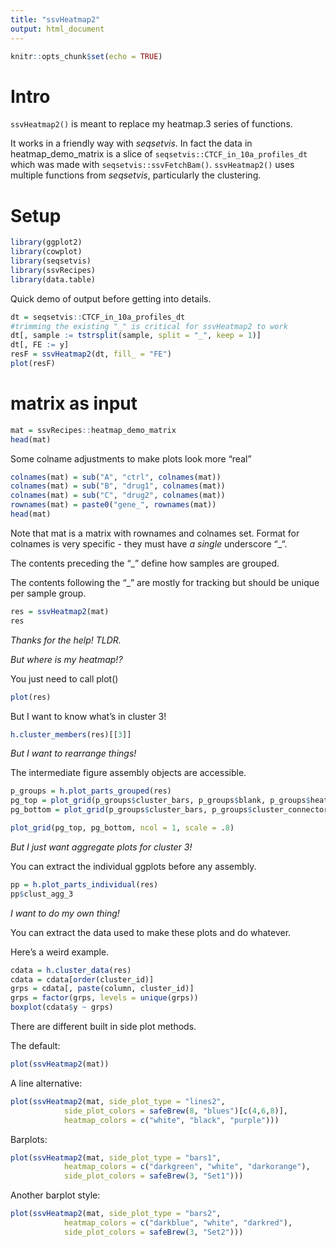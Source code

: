 ```yaml
---
title: "ssvHeatmap2"
output: html_document
---
```


```r
knitr::opts_chunk$set(echo = TRUE)
```

# Intro

`ssvHeatmap2()` is meant to replace my heatmap.3 series of functions.

It works in a friendly way with *seqsetvis*.  In fact the data in 
heatmap_demo_matrix is a slice of `seqsetvis::CTCF_in_10a_profiles_dt` which
was made with `seqsetvis::ssvFetchBam()`.  `ssvHeatmap2()` uses multiple
functions from *seqsetvis*, particularly the clustering.

# Setup

```r
library(ggplot2)
library(cowplot)
library(seqsetvis)
library(ssvRecipes)
library(data.table)
```

Quick demo of output before getting into details.

```r
dt = seqsetvis::CTCF_in_10a_profiles_dt
#trimming the existing "_" is critical for ssvHeatmap2 to work
dt[, sample := tstrsplit(sample, split = "_", keep = 1)]
dt[, FE := y]
resF = ssvHeatmap2(dt, fill_ = "FE")
plot(resF)
```

# matrix as input

```r
mat = ssvRecipes::heatmap_demo_matrix
head(mat)
```

Some colname adjustments to make plots look more "real"

```r
colnames(mat) = sub("A", "ctrl", colnames(mat))
colnames(mat) = sub("B", "drug1", colnames(mat))
colnames(mat) = sub("C", "drug2", colnames(mat))
rownames(mat) = paste0("gene_", rownames(mat))
head(mat)
```

Note that mat is a matrix with rownames and colnames set.
Format for colnames is very specific - they must have *a single* underscore "_".

The contents preceding the "_" define how samples are grouped.

The contents following the "_" are mostly for tracking but should be unique per 
sample group.

```r
res = ssvHeatmap2(mat)
res
```

*Thanks for the help! TLDR.*

*But where is my heatmap!?*

You just need to call plot()

```r
plot(res)
```

But I want to know what's in cluster 3!

```r
h.cluster_members(res)[[3]]
```

*But I want to rearrange things!*

The intermediate figure assembly objects are accessible.

```r
p_groups = h.plot_parts_grouped(res)
pg_top = plot_grid(p_groups$cluster_bars, p_groups$blank, p_groups$heatmap, rel_widths = c(.2, .1, 1), nrow = 1)
pg_bottom = plot_grid(p_groups$cluster_bars, p_groups$cluster_connector, p_groups$cluster_aggregation, rel_widths = c(.2, .1, 1), nrow = 1)

plot_grid(pg_top, pg_bottom, ncol = 1, scale = .8)
```

*But I just want aggregate plots for cluster 3!*

You can extract the individual ggplots before any assembly.

```r
pp = h.plot_parts_individual(res)
pp$clust_agg_3
```

*I want to do my own thing!*

You can extract the data used to make these plots and do whatever.

Here's a weird example.

```r
cdata = h.cluster_data(res)
cdata = cdata[order(cluster_id)]
grps = cdata[, paste(column, cluster_id)]
grps = factor(grps, levels = unique(grps))
boxplot(cdata$y ~ grps)
```

There are different built in side plot methods.

The default:

```r
plot(ssvHeatmap2(mat))
```

A line alternative:

```r
plot(ssvHeatmap2(mat, side_plot_type = "lines2",
            side_plot_colors = safeBrew(8, "blues")[c(4,6,8)],
            heatmap_colors = c("white", "black", "purple")))
```

Barplots:

```r
plot(ssvHeatmap2(mat, side_plot_type = "bars1",
            heatmap_colors = c("darkgreen", "white", "darkorange"),
            side_plot_colors = safeBrew(3, "Set1")))
```

Another barplot style:

```r
plot(ssvHeatmap2(mat, side_plot_type = "bars2",
            heatmap_colors = c("darkblue", "white", "darkred"),
            side_plot_colors = safeBrew(3, "Set2")))


```


